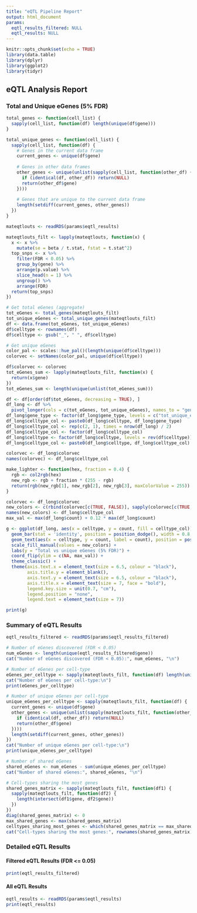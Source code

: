 ```yaml
---
title: "eQTL Pipeline Report"
output: html_document
params:
  eqtl_results_filtered: NULL
  eqtl_results: NULL
---
```


```r
knitr::opts_chunk$set(echo = TRUE)
library(data.table)
library(dplyr)
library(ggplot2)
library(tidyr)
```

## eQTL Analysis Report

### Total and Unique eGenes (5% FDR)

```r
total_genes <- function(cell_list) {
  sapply(cell_list, function(df) length(unique(df$gene)))
}

total_unique_genes <- function(cell_list) {
  sapply(cell_list, function(df) {
    # Genes in the current data frame
    current_genes <- unique(df$gene)
    
    # Genes in other data frames
    other_genes <- unique(unlist(sapply(cell_list, function(other_df) {
      if (identical(df, other_df)) return(NULL)
      return(other_df$gene)
    })))
    
    # Genes that are unique to the current data frame
    length(setdiff(current_genes, other_genes))
  })
}

mateqtlouts <- readRDS(params$eqtl_results)

mateqtlouts_filt <- lapply(mateqtlouts, function(x) {
  x <- x %>% 
    mutate(se = beta / t.stat, fstat = t.stat^2) 
  top_snps <- x %>%
    filter(FDR < 0.05) %>%
    group_by(gene) %>%
    arrange(p.value) %>%
    slice_head(n = 1) %>%
    ungroup() %>%
    arrange(FDR)
  return(top_snps)
})

# Get total eGenes (aggregate)
tot_eGenes <- total_genes(mateqtlouts_filt)
tot_unique_eGenes <- total_unique_genes(mateqtlouts_filt)
df <- data.frame(tot_eGenes, tot_unique_eGenes)
df$celltype <- rownames(df)
df$celltype <- gsub("_", " ", df$celltype)

# Get unique eGenes 
color_pal <- scales::hue_pal()(length(unique(df$celltype)))
colorvec <- setNames(color_pal, unique(df$celltype))

df$colorvec <- colorvec
tot_eGenes_sum <- lapply(mateqtlouts_filt, function(x) {
  return(x$gene)
})
tot_eGenes_sum <- length(unique(unlist(tot_eGenes_sum)))

df <- df[order(df$tot_eGenes, decreasing = TRUE), ]
df_long <- df %>%
  pivot_longer(cols = c(tot_eGenes, tot_unique_eGenes), names_to = "gene_type", values_to = "count")
df_long$gene_type <- factor(df_long$gene_type, levels = c("tot_unique_eGenes", "tot_eGenes"))
df_long$celltype_col <- paste0(df_long$celltype, df_long$gene_type)
df_long$celltype_col <- rep(c(2, 1), times = nrow(df_long) / 2)
df_long$celltype_col <- factor(df_long$celltype_col)
df_long$celltype <- factor(df_long$celltype, levels = rev(df$celltype))
df_long$celltype_col <- paste0(df_long$celltype, df_long$celltype_col)

colorvec <- df_long$colorvec
names(colorvec) <- df_long$celltype_col

make_lighter <- function(hex, fraction = 0.4) {
  rgb <- col2rgb(hex)
  new_rgb <- rgb + fraction * (255 - rgb)
  return(rgb(new_rgb[1], new_rgb[2], new_rgb[3], maxColorValue = 255))
}

colorvec <- df_long$colorvec
new_colors <- c(rbind(colorvec[c(TRUE, FALSE)], sapply(colorvec[c(TRUE, FALSE)], make_lighter)))
names(new_colors) <- df_long$celltype_col
max_val <- max(df_long$count) + 0.12 * max(df_long$count) 

g <- ggplot(df_long, aes(x = celltype, y = count, fill = celltype_col)) +
  geom_bar(stat = 'identity', position = position_dodge(), width = 0.8, colour = "black") +
  geom_text(aes(x = celltype, y = count, label = count), position = position_dodge(width = 0.9), hjust = -0.2, size = 6 / .pt) +
  scale_fill_manual(values = new_colors) +
  labs(y = "Total vs unique eGenes (5% FDR)") +
  coord_flip(ylim = c(NA, max_val)) +
  theme_classic() +
  theme(axis.text.x = element_text(size = 6.5, colour = "black"),
        axis.title.y = element_blank(),
        axis.text.y = element_text(size = 6.5, colour = "black"),
        axis.title.x = element_text(size = 7, face = "bold"),
        legend.key.size = unit(0.7, "cm"),
        legend.position = "none",
        legend.text = element_text(size = 7))

print(g)
```

### Summary of eQTL Results

```r
eqtl_results_filtered <- readRDS(params$eqtl_results_filtered)

# Number of eGenes discovered (FDR < 0.05)
num_eGenes <- length(unique(eqtl_results_filtered$gene))
cat("Number of eGenes discovered (FDR < 0.05):", num_eGenes, "\n")

# Number of eGenes per cell-type
eGenes_per_celltype <- sapply(mateqtlouts_filt, function(df) length(unique(df$gene)))
cat("Number of eGenes per cell-type:\n")
print(eGenes_per_celltype)

# Number of unique eGenes per cell-type
unique_eGenes_per_celltype <- sapply(mateqtlouts_filt, function(df) {
  current_genes <- unique(df$gene)
  other_genes <- unique(unlist(sapply(mateqtlouts_filt, function(other_df) {
    if (identical(df, other_df)) return(NULL)
    return(other_df$gene)
  })))
  length(setdiff(current_genes, other_genes))
})
cat("Number of unique eGenes per cell-type:\n")
print(unique_eGenes_per_celltype)

# Number of shared eGenes
shared_eGenes <- num_eGenes - sum(unique_eGenes_per_celltype)
cat("Number of shared eGenes:", shared_eGenes, "\n")

# Cell-types sharing the most genes
shared_genes_matrix <- sapply(mateqtlouts_filt, function(df1) {
  sapply(mateqtlouts_filt, function(df2) {
    length(intersect(df1$gene, df2$gene))
  })
})
diag(shared_genes_matrix) <- 0
max_shared_genes <- max(shared_genes_matrix)
celltypes_sharing_most_genes <- which(shared_genes_matrix == max_shared_genes, arr.ind = TRUE)
cat("Cell-types sharing the most genes:", rownames(shared_genes_matrix)[celltypes_sharing_most_genes[1, 1]], "and", colnames(shared_genes_matrix)[celltypes_sharing_most_genes[1, 2]], "\n")
```

### Detailed eQTL Results

#### Filtered eQTL Results (FDR <= 0.05)

```r
print(eqtl_results_filtered)
```

#### All eQTL Results

```r
eqtl_results <- readRDS(params$eqtl_results)
print(eqtl_results)
```
